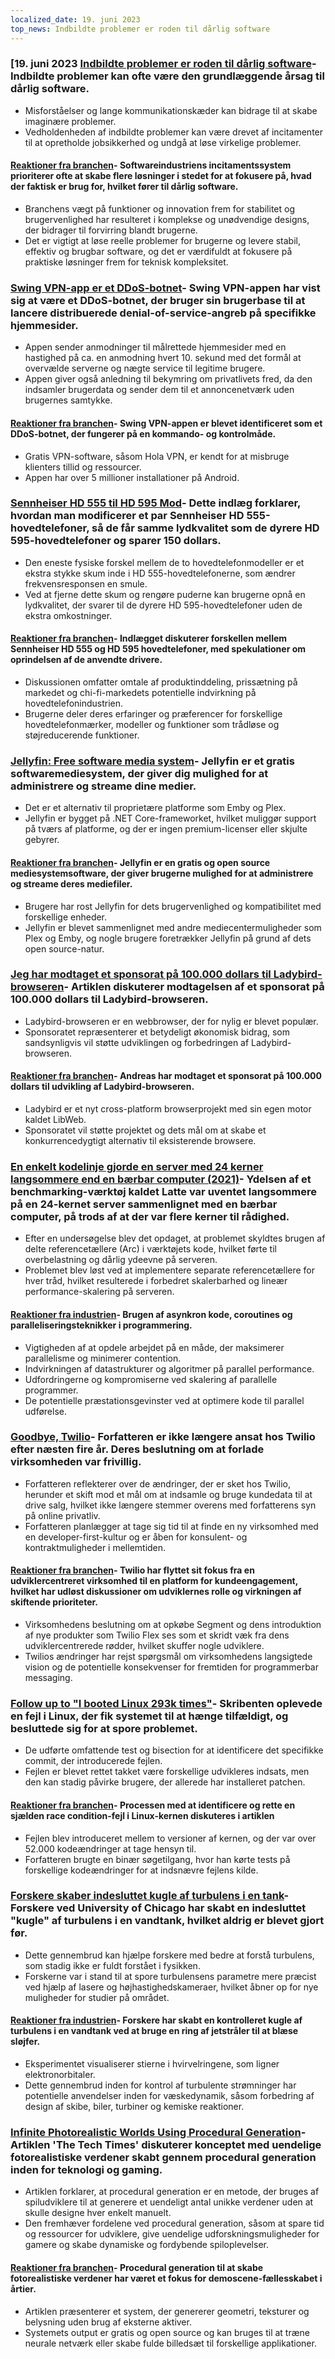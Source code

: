 ```yaml
---
localized_date: 19. juni 2023
top_news: Indbildte problemer er roden til dårlig software
---
```




<CallToAction />

<Steps>

### [19. juni 2023 [Indbildte problemer er roden til dårlig software](https://cerebralab.com/Imaginary_Problems_Are_the_Root_of_Bad_Software)- Indbildte problemer kan ofte være den grundlæggende årsag til dårlig software.

- Misforståelser og lange kommunikationskæder kan bidrage til at skabe imaginære problemer.
- Vedholdenheden af indbildte problemer kan være drevet af incitamenter til at opretholde jobsikkerhed og undgå at løse virkelige problemer.

#### [Reaktioner fra branchen](http://news.ycombinator.com/item?id=36380711)- Softwareindustriens incitamentssystem prioriterer ofte at skabe flere løsninger i stedet for at fokusere på, hvad der faktisk er brug for, hvilket fører til dårlig software.

- Branchens vægt på funktioner og innovation frem for stabilitet og brugervenlighed har resulteret i komplekse og unødvendige designs, der bidrager til forvirring blandt brugerne.
- Det er vigtigt at løse reelle problemer for brugerne og levere stabil, effektiv og brugbar software, og det er værdifuldt at fokusere på praktiske løsninger frem for teknisk kompleksitet.

### [Swing VPN-app er et DDoS-botnet](https://lecromee.github.io/posts/swing_vpn_ddosing_sites/)- Swing VPN-appen har vist sig at være et DDoS-botnet, der bruger sin brugerbase til at lancere distribuerede denial-of-service-angreb på specifikke hjemmesider.

- Appen sender anmodninger til målrettede hjemmesider med en hastighed på ca. en anmodning hvert 10. sekund med det formål at overvælde serverne og nægte service til legitime brugere.
- Appen giver også anledning til bekymring om privatlivets fred, da den indsamler brugerdata og sender dem til et annoncenetværk uden brugernes samtykke.

#### [Reaktioner fra branchen](http://news.ycombinator.com/item?id=36382700)- Swing VPN-appen er blevet identificeret som et DDoS-botnet, der fungerer på en kommando- og kontrolmåde.

- Gratis VPN-software, såsom Hola VPN, er kendt for at misbruge klienters tillid og ressourcer.
- Appen har over 5 millioner installationer på Android.

### [Sennheiser HD 555 til HD 595 Mod](http://mikebeauchamp.com/misc/sennheiser-hd-555-to-hd-595-mod/)- Dette indlæg forklarer, hvordan man modificerer et par Sennheiser HD 555-hovedtelefoner, så de får samme lydkvalitet som de dyrere HD 595-hovedtelefoner og sparer 150 dollars.

- Den eneste fysiske forskel mellem de to hovedtelefonmodeller er et ekstra stykke skum inde i HD 555-hovedtelefonerne, som ændrer frekvensresponsen en smule.
- Ved at fjerne dette skum og rengøre puderne kan brugerne opnå en lydkvalitet, der svarer til de dyrere HD 595-hovedtelefoner uden de ekstra omkostninger.

#### [Reaktioner fra branchen](http://news.ycombinator.com/item?id=36377875)- Indlægget diskuterer forskellen mellem Sennheiser HD 555 og HD 595 hovedtelefoner, med spekulationer om oprindelsen af de anvendte drivere.

- Diskussionen omfatter omtale af produktinddeling, prissætning på markedet og chi-fi-markedets potentielle indvirkning på hovedtelefonindustrien.
- Brugerne deler deres erfaringer og præferencer for forskellige hovedtelefonmærker, modeller og funktioner som trådløse og støjreducerende funktioner.

### [Jellyfin: Free software media system](https://github.com/jellyfin/jellyfin)- Jellyfin er et gratis softwaremediesystem, der giver dig mulighed for at administrere og streame dine medier.

- Det er et alternativ til proprietære platforme som Emby og Plex.
- Jellyfin er bygget på .NET Core-frameworket, hvilket muliggør support på tværs af platforme, og der er ingen premium-licenser eller skjulte gebyrer.

#### [Reaktioner fra branchen](http://news.ycombinator.com/item?id=36378689)- Jellyfin er en gratis og open source mediesystemsoftware, der giver brugerne mulighed for at administrere og streame deres mediefiler.

- Brugere har rost Jellyfin for dets brugervenlighed og kompatibilitet med forskellige enheder.
- Jellyfin er blevet sammenlignet med andre mediecentermuligheder som Plex og Emby, og nogle brugere foretrækker Jellyfin på grund af dets open source-natur.

### [Jeg har modtaget et sponsorat på 100.000 dollars til Ladybird-browseren](https://twitter.com/awesomekling/status/1670298370550779905)- Artiklen diskuterer modtagelsen af et sponsorat på 100.000 dollars til Ladybird-browseren.

- Ladybird-browseren er en webbrowser, der for nylig er blevet populær.
- Sponsoratet repræsenterer et betydeligt økonomisk bidrag, som sandsynligvis vil støtte udviklingen og forbedringen af Ladybird-browseren.

#### [Reaktioner fra branchen](http://news.ycombinator.com/item?id=36377805)- Andreas har modtaget et sponsorat på 100.000 dollars til udvikling af Ladybird-browseren.

- Ladybird er et nyt cross-platform browserprojekt med sin egen motor kaldet LibWeb.
- Sponsoratet vil støtte projektet og dets mål om at skabe et konkurrencedygtigt alternativ til eksisterende browsere.

### [En enkelt kodelinje gjorde en server med 24 kerner langsommere end en bærbar computer (2021)](https://pkolaczk.github.io/server-slower-than-a-laptop/)- Ydelsen af et benchmarking-værktøj kaldet Latte var uventet langsommere på en 24-kernet server sammenlignet med en bærbar computer, på trods af at der var flere kerner til rådighed.

- Efter en undersøgelse blev det opdaget, at problemet skyldtes brugen af delte referencetællere (Arc) i værktøjets kode, hvilket førte til overbelastning og dårlig ydeevne på serveren.
- Problemet blev løst ved at implementere separate referencetællere for hver tråd, hvilket resulterede i forbedret skalerbarhed og lineær performance-skalering på serveren.

#### [Reaktioner fra industrien](http://news.ycombinator.com/item?id=36376669)- Brugen af asynkron kode, coroutines og paralleliseringsteknikker i programmering.

- Vigtigheden af at opdele arbejdet på en måde, der maksimerer parallelisme og minimerer contention.
- Indvirkningen af datastrukturer og algoritmer på parallel performance.
- Udfordringerne og kompromiserne ved skalering af parallelle programmer.
- De potentielle præstationsgevinster ved at optimere kode til parallel udførelse.

### [Goodbye, Twilio](https://blog.miguelgrinberg.com/post/goodbye-twilio)- Forfatteren er ikke længere ansat hos Twilio efter næsten fire år. Deres beslutning om at forlade virksomheden var frivillig.

- Forfatteren reflekterer over de ændringer, der er sket hos Twilio, herunder et skift mod et mål om at indsamle og bruge kundedata til at drive salg, hvilket ikke længere stemmer overens med forfatterens syn på online privatliv.
- Forfatteren planlægger at tage sig tid til at finde en ny virksomhed med en developer-first-kultur og er åben for konsulent- og kontraktmuligheder i mellemtiden.

#### [Reaktioner fra branchen](http://news.ycombinator.com/item?id=36382361)- Twilio har flyttet sit fokus fra en udviklercentreret virksomhed til en platform for kundeengagement, hvilket har udløst diskussioner om udviklernes rolle og virkningen af skiftende prioriteter.

- Virksomhedens beslutning om at opkøbe Segment og dens introduktion af nye produkter som Twilio Flex ses som et skridt væk fra dens udviklercentrerede rødder, hvilket skuffer nogle udviklere.
- Twilios ændringer har rejst spørgsmål om virksomhedens langsigtede vision og de potentielle konsekvenser for fremtiden for programmerbar messaging.

### [Follow up to "I booted Linux 293k times"](https://rwmj.wordpress.com/2023/06/18/follow-up-to-i-booted-linux-292612-times/)- Skribenten oplevede en fejl i Linux, der fik systemet til at hænge tilfældigt, og besluttede sig for at spore problemet.

- De udførte omfattende test og bisection for at identificere det specifikke commit, der introducerede fejlen.
- Fejlen er blevet rettet takket være forskellige udvikleres indsats, men den kan stadig påvirke brugere, der allerede har installeret patchen.

#### [Reaktioner fra branchen](http://news.ycombinator.com/item?id=36379615)- Processen med at identificere og rette en sjælden race condition-fejl i Linux-kernen diskuteres i artiklen

- Fejlen blev introduceret mellem to versioner af kernen, og der var over 52.000 kodeændringer at tage hensyn til.
- Forfatteren brugte en binær søgetilgang, hvor han kørte tests på forskellige kodeændringer for at indsnævre fejlens kilde.

### [Forskere skaber indesluttet kugle af turbulens i en tank](https://news.uchicago.edu/story/tempest-teacup-uchicago-physicists-make-breakthrough-creating-turbulence)- Forskere ved University of Chicago har skabt en indesluttet "kugle" af turbulens i en vandtank, hvilket aldrig er blevet gjort før.

- Dette gennembrud kan hjælpe forskere med bedre at forstå turbulens, som stadig ikke er fuldt forstået i fysikken.
- Forskerne var i stand til at spore turbulensens parametre mere præcist ved hjælp af lasere og højhastighedskameraer, hvilket åbner op for nye muligheder for studier på området.

#### [Reaktioner fra industrien](http://news.ycombinator.com/item?id=36376875)- Forskere har skabt en kontrolleret kugle af turbulens i en vandtank ved at bruge en ring af jetstråler til at blæse sløjfer.

- Eksperimentet visualiserer stierne i hvirvelringene, som ligner elektronorbitaler.
- Dette gennembrud inden for kontrol af turbulente strømninger har potentielle anvendelser inden for væskedynamik, såsom forbedring af design af skibe, biler, turbiner og kemiske reaktioner.

### [Infinite Photorealistic Worlds Using Procedural Generation](https://arxiv.org/abs/2306.09310)- Artiklen 'The Tech Times' diskuterer konceptet med uendelige fotorealistiske verdener skabt gennem procedural generation inden for teknologi og gaming.

- Artiklen forklarer, at procedural generation er en metode, der bruges af spiludviklere til at generere et uendeligt antal unikke verdener uden at skulle designe hver enkelt manuelt.
- Den fremhæver fordelene ved procedural generation, såsom at spare tid og ressourcer for udviklere, give uendelige udforskningsmuligheder for gamere og skabe dynamiske og fordybende spiloplevelser.

#### [Reaktioner fra branchen](http://news.ycombinator.com/item?id=36376071)- Procedural generation til at skabe fotorealistiske verdener har været et fokus for demoscene-fællesskabet i årtier.

- Artiklen præsenterer et system, der genererer geometri, teksturer og belysning uden brug af eksterne aktiver.
- Systemets output er gratis og open source og kan bruges til at træne neurale netværk eller skabe fulde billedsæt til forskellige applikationer.

</Steps>
